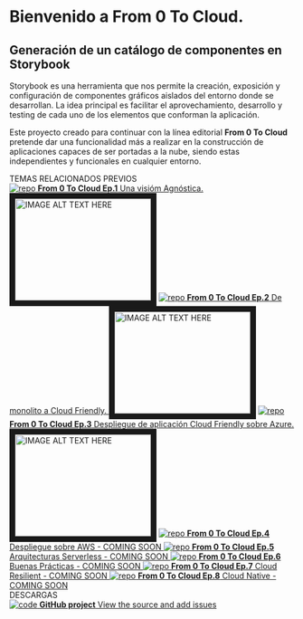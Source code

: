 
<Meta title="Introducción" />

<style>{`
  .subheading {
    --mediumdark: '#999999';
    font-weight: 900;
    font-size: 13px;
    color: #999;
    letter-spacing: 6px;
    line-height: 24px;
    text-transform: uppercase;
    margin-bottom: 12px;
    margin-top: 40px;
  }

  .link-list {
    display: grid;
    grid-template-columns: 1fr;
    grid-template-rows: 1fr 1fr;
    row-gap: 10px;
  }

  @media (min-width: 620px) {
    .link-list {
      row-gap: 20px;
      column-gap: 20px;
      grid-template-columns: 1fr 1fr;
    }
  }

  @media all and (-ms-high-contrast:none) {
  .link-list {
      display: -ms-grid;
      -ms-grid-columns: 1fr 1fr;
      -ms-grid-rows: 1fr 1fr;
    }
  }

  .link-item {
    display: block;
    padding: 20px 30px 20px 15px;
    border: 1px solid #00000010;
    border-radius: 5px;
    transition: background 150ms ease-out, border 150ms ease-out, transform 150ms ease-out;
    color: #333333;
    display: flex;
    align-items: flex-start;
  }

  .link-item:hover {
    border-color: #1EA7FD50;
    transform: translate3d(0, -3px, 0);
    box-shadow: rgba(0, 0, 0, 0.08) 0 3px 10px 0;
  }

  .link-item:active {
    border-color: #1EA7FD;
    transform: translate3d(0, 0, 0);
  }

  .link-item strong {
    font-weight: 700;
    display: block;
    margin-bottom: 2px;
  }
  
  .link-item img {
    height: 40px;
    width: 40px;
    margin-right: 15px;
    flex: none;
  }

  .link-item span {
    font-size: 14px;
    line-height: 20px;
  }

  .tip {
    display: inline-block;
    border-radius: 1em;
    font-size: 11px;
    line-height: 12px;
    font-weight: 700;
    background: #E7FDD8;
    color: #66BF3C;
    padding: 4px 12px;
    margin-right: 10px;
    vertical-align: top;
  }

  .tip-wrapper {
    font-size: 13px;
    line-height: 20px;
    margin-top: 40px;
    margin-bottom: 40px;
  }

  .tip-wrapper code {
    font-size: 12px;
    display: inline-block;
  }

  
`}</style>

# Bienvenido a  From 0 To Cloud. 
## Generación de un catálogo de componentes en Storybook

Storybook es una herramienta que nos permite la creación, exposición y configuración de componentes gráficos aislados del entorno donde se desarrollan. La idea principal es facilitar el aprovechamiento, desarrollo y testing de cada uno de los elementos que conforman la aplicación.

Este proyecto creado para continuar con la línea editorial **From 0 To Cloud** pretende dar una funcionalidad más a realizar en la construcción de aplicaciones capaces de ser portadas a la nube, siendo estas independientes y funcionales en cualquier entorno.


<div className="subheading">TEMAS RELACIONADOS PREVIOS</div>

<div className="link-list">
  <a
    className="link-item"
    href="https://youtu.be/M_Q2vLkWuNQ"
    target="_blank"
  >
    <img src={Repo} alt="repo" />
    <span>
      <strong>From 0 To Cloud Ep.1</strong>
      Una visióm Agnóstica.
    </span>
  </a>
  <a href="http://www.youtube.com/watch?feature=player_embedded&v=M_Q2vLkWuNQ" target="_blank"><img src="http://img.youtube.com/vi/M_Q2vLkWuNQ/0.jpg" alt="IMAGE ALT TEXT HERE" width="240" height="180" border="10" /></a>
  <a
    className="link-item"
    href="https://youtu.be/D5-jl9uI0x0"
    target="_blank"
  >
    <img src={Repo} alt="repo" />
    <span>
      <strong>From 0 To Cloud Ep.2</strong>
      De monolito a Cloud Friendly.
    </span>
  </a>
  <a href="http://www.youtube.com/watch?feature=player_embedded&v=D5-jl9uI0x0" target="_blank"><img src="http://img.youtube.com/vi/D5-jl9uI0x0/0.jpg" alt="IMAGE ALT TEXT HERE" width="240" height="180" border="10" /></a>
  <a
    className="link-item"
    href="https://storybook.js.org/docs/react/get-started/setup#configure-storybook-for-your-stack"
    target="_blank"
  >
    <img src={Repo} alt="repo" />
    <span>
      <strong>From 0 To Cloud Ep.3</strong>
      Despliegue de aplicación Cloud Friendly sobre Azure.
    </span>
  </a>
  <a href="https://www.youtube.com/watch?v=XUlmK-TO-v4" target="_blank"><img src="http://img.youtube.com/vi/XUlmK-TO-v4/0.jpg" alt="IMAGE ALT TEXT HERE" width="240" height="180" border="10" /></a>
  <a
    className="link-item"
    href="https://storybook.js.org/docs/react/get-started/setup#configure-storybook-for-your-stack"
    target="_blank"
  >
    <img src={Repo} alt="repo" />
    <span>
      <strong>From 0 To Cloud Ep.4</strong>
      Despliegue sobre AWS - COMING SOON
    </span>
  </a>
  <a
    className="link-item"
    href="https://storybook.js.org/docs/react/get-started/setup#configure-storybook-for-your-stack"
    target="_blank"
  >
    <img src={Repo} alt="repo" />
    <span>
      <strong>From 0 To Cloud Ep.5</strong>
      Arquitecturas Serverless - COMING SOON
    </span>
  </a>
  <a
    className="link-item"
    href="https://storybook.js.org/docs/react/get-started/setup#configure-storybook-for-your-stack"
    target="_blank"
  >
    <img src={Repo} alt="repo" />
    <span>
      <strong>From 0 To Cloud Ep.6</strong>
      Buenas Prácticas - COMING SOON
    </span>
  </a>
  <a
    className="link-item"
    href="https://storybook.js.org/docs/react/get-started/setup#configure-storybook-for-your-stack"
    target="_blank"
  >
    <img src={Repo} alt="repo" />
    <span>
      <strong>From 0 To Cloud Ep.7</strong>
      Cloud Resilient - COMING SOON
    </span>
  </a>
  <a
    className="link-item"
    href="https://storybook.js.org/docs/react/get-started/setup#configure-storybook-for-your-stack"
    target="_blank"
  >
    <img src={Repo} alt="repo" />
    <span>
      <strong>From 0 To Cloud Ep.8</strong>
      Cloud Native - COMING SOON
    </span>
  </a>
</div>

<div className="subheading">DESCARGAS</div>

<div className="link-list">
  <a className="link-item" href="https://github.com/storybookjs/storybook" target="_blank">
    <img src={Code} alt="code" />
    <span>
      <strong>GitHub project</strong>
      View the source and add issues
    </span>
  </a>
</div>
